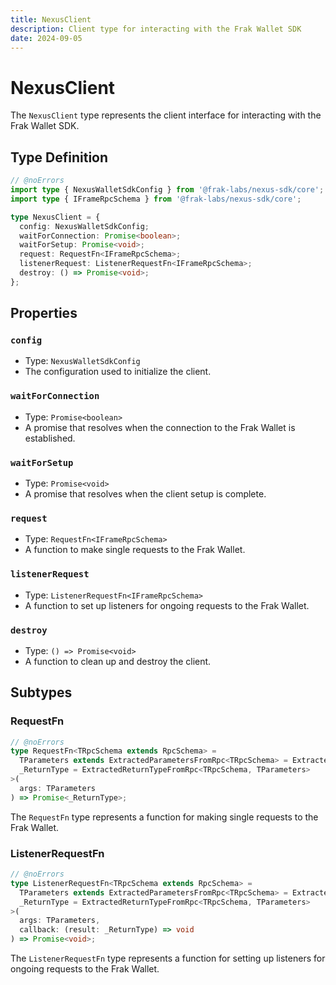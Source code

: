 ```yaml
---
title: NexusClient
description: Client type for interacting with the Frak Wallet SDK
date: 2024-09-05
---
```


# NexusClient

The `NexusClient` type represents the client interface for interacting with the Frak Wallet SDK.

## Type Definition

```ts twoslash
// @noErrors
import type { NexusWalletSdkConfig } from '@frak-labs/nexus-sdk/core';
import type { IFrameRpcSchema } from '@frak-labs/nexus-sdk/core';

type NexusClient = {
  config: NexusWalletSdkConfig;
  waitForConnection: Promise<boolean>;
  waitForSetup: Promise<void>;
  request: RequestFn<IFrameRpcSchema>;
  listenerRequest: ListenerRequestFn<IFrameRpcSchema>;
  destroy: () => Promise<void>;
};
```

## Properties

### `config`
- Type: `NexusWalletSdkConfig`
- The configuration used to initialize the client.

### `waitForConnection`
- Type: `Promise<boolean>`
- A promise that resolves when the connection to the Frak Wallet is established.

### `waitForSetup`
- Type: `Promise<void>`
- A promise that resolves when the client setup is complete.

### `request`
- Type: `RequestFn<IFrameRpcSchema>`
- A function to make single requests to the Frak Wallet.

### `listenerRequest`
- Type: `ListenerRequestFn<IFrameRpcSchema>`
- A function to set up listeners for ongoing requests to the Frak Wallet.

### `destroy`
- Type: `() => Promise<void>`
- A function to clean up and destroy the client.

## Subtypes

### RequestFn

```ts twoslash
// @noErrors
type RequestFn<TRpcSchema extends RpcSchema> =
  TParameters extends ExtractedParametersFromRpc<TRpcSchema> = ExtractedParametersFromRpc<TRpcSchema>,
  _ReturnType = ExtractedReturnTypeFromRpc<TRpcSchema, TParameters>
>(
  args: TParameters
) => Promise<_ReturnType>;
```

The `RequestFn` type represents a function for making single requests to the Frak Wallet.

### ListenerRequestFn

```ts twoslash
// @noErrors
type ListenerRequestFn<TRpcSchema extends RpcSchema> =
  TParameters extends ExtractedParametersFromRpc<TRpcSchema> = ExtractedParametersFromRpc<TRpcSchema>,
  _ReturnType = ExtractedReturnTypeFromRpc<TRpcSchema, TParameters>
>(
  args: TParameters,
  callback: (result: _ReturnType) => void
) => Promise<void>;
```

The `ListenerRequestFn` type represents a function for setting up listeners for ongoing requests to the Frak Wallet.

